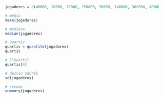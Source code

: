 ```r
jogadores = c(40000, 18000, 12000, 250000, 30000, 140000, 300000, 40000, 800000)

```

```r
# média
mean(jogadores)
```
```r
# mediana
median(jogadores)
```
```r
# Quartis
quartis = quantile(jogadores)
quartis
```

```r
# 3°Quartil
quartis[4]
```
```r
# desvio padrão
sd(jogadores)
```
```r
# resumo
summary(jogadores)
```

